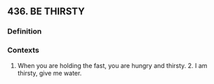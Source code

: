 ## 436. BE THIRSTY
### Definition


### Contexts
1. When you are holding the fast, you are hungry and thirsty. 2. I am thirsty, give me water.

